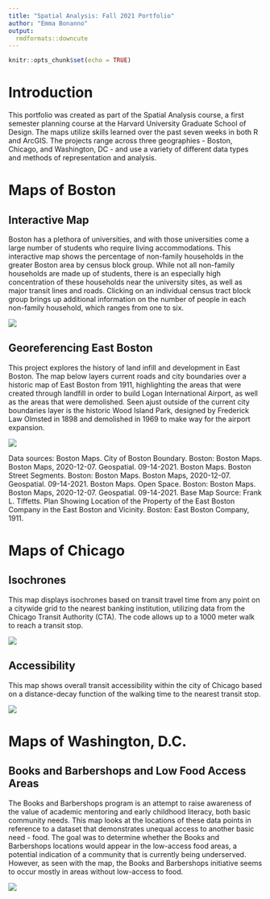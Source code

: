```yaml
---
title: "Spatial Analysis: Fall 2021 Portfolio"
author: "Emma Bonanno"
output: 
  rmdformats::downcute
---
```


```r
knitr::opts_chunk$set(echo = TRUE)
```

# Introduction

This portfolio was created as part of the Spatial Analysis course, a first semester planning course at the Harvard University Graduate School of Design. The maps utilize skills learned over the past seven weeks in both R and ArcGIS. The projects range across three geographies - Boston, Chicago, and Washington, DC - and use a variety of different data types and methods of representation and analysis. 

# Maps of Boston

## Interactive Map

Boston has a plethora of universities, and with those universities come a large number of students who require living accommodations. This interactive map shows the percentage of non-family households in the greater Boston area by census block group. While not all non-family households are made up of students, there is an especially high concentration of these households near the university sites, as well as major transit lines and roads. Clicking on an individual census tract block group brings up additional information on the number of people in each non-family household, which ranges from one to six. 

[![](thumbnails/boston_nonfamily.png)](https://ebonanno2.github.io/bonanno_portfolio/fullsize/boston_nonfamily.html){target="_blank"}

## Georeferencing East Boston

This project explores the history of land infill and development in East Boston. The map below layers current roads and city boundaries over a historic map of East Boston from 1911, highlighting the areas that were created through
landfill in order to build Logan International Airport, as well as the areas that were demolished. Seen ajust outside of the current city boundaries layer is the historic Wood Island Park, designed by Frederick Law Olmsted in 1898 and demolished in 1969 to make way for the airport expansion.

[![](thumbnails/East_Boston_Georeferencing.png)](https://ebonanno2.github.io/bonanno_portfolio/fullsize/East_Boston_georeferencing.pdf){target="_blank"}

Data sources: Boston Maps. City of Boston Boundary. Boston: Boston Maps. Boston Maps, 2020-12-07. Geospatial. 09-14-2021.
Boston Maps. Boston Street Segments. Boston: Boston Maps. Boston Maps, 2020-12-07. Geospatial. 09-14-2021.
Boston Maps. Open Space. Boston: Boston Maps. Boston Maps, 2020-12-07. Geospatial. 09-14-2021.
Base Map Source: Frank L. Tiffetts. Plan Showing Location of the Property of the East Boston Company in the East Boston and Vicinity. Boston: East Boston Company, 1911.

# Maps of Chicago

## Isochrones

This map displays isochrones based on transit travel time from any point on a citywide grid to the nearest banking institution, utilizing data from the Chicago Transit Authority (CTA). The code allows up to a 1000 meter walk to reach a transit stop.

[![](thumbnails/Chicago_banks_isochrone.png)](https://ebonanno2.github.io/bonanno_portfolio/fullsize/Chicago_banks_isochrone.pdf){target="_blank"}

## Accessibility

This map shows overall transit accessibility within the city of Chicago based on a distance-decay function of the walking time to the nearest transit stop.

[![](thumbnails/Chicago_accessibility.png)](https://ebonanno2.github.io/bonanno_portfolio/fullsize/Chicago_accessibility.pdf){target="_blank"}


# Maps of Washington, D.C.

## Books and Barbershops and Low Food Access Areas

The Books and Barbershops program is an attempt to raise awareness of the value of academic mentoring and early childhood literacy, both basic community needs. This map looks at the locations of these data points in reference to a dataset that demonstrates unequal access to another basic need - food. The goal was to determine whether the Books and Barbershops locations would appear in the low-access food areas, a potential indication of a community that is currently being underserved. However, as seen with the map, the Books and Barbershops initiative seems to occur mostly in areas without low-access to food.

[![](thumbnails/BB_low_food.png)](https://ebonanno2.github.io/bonanno_portfolio/fullsize/BB_low_food.pdf){target="_blank"}

